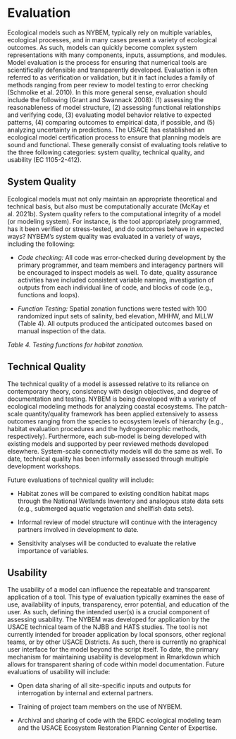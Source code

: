 # Evaluation

Ecological models such as NYBEM, typically rely on multiple variables, ecological processes, and in many cases present a variety of ecological outcomes. As such, models can quickly become complex system representations with many components, inputs, assumptions, and modules. Model evaluation is the process for ensuring that numerical tools are scientifically defensible and transparently developed. Evaluation is often referred to as verification or validation, but it in fact includes a family of methods ranging from peer review to model testing to error checking (Schmolke et al. 2010). In this more general sense, evaluation should include the following (Grant and Swannack 2008): (1) assessing the reasonableness of model structure, (2) assessing functional relationships and verifying code, (3) evaluating model behavior relative to expected patterns, (4) comparing outcomes to empirical data, if possible, and (5) analyzing uncertainty in predictions. The USACE has established an ecological model certification process to ensure that planning models are sound and functional. These generally consist of evaluating tools relative to the three following categories: system quality, technical quality, and usability (EC 1105-2-412).


## System Quality 

Ecological models must not only maintain an appropriate theoretical and technical basis, but also must be computationally accurate (McKay et al. 2021b). System quality refers to the computational integrity of a model (or modeling system). For instance, is the tool appropriately programmed, has it been verified or stress-tested, and do outcomes behave in expected ways? NYBEM’s system quality was evaluated in a variety of ways, including the following:

* _Code checking:_ All code was error-checked during development by the primary programmer, and team members and interagency partners will be encouraged to inspect models as well. To date, quality assurance activities have included consistent variable naming, investigation of outputs from each individual line of code, and blocks of code (e.g., functions and loops).

* _Function Testing:_ Spatial zonation functions were tested with 100 randomized input sets of salinity, bed elevation, MHHW, and MLLW (Table 4). All outputs produced the anticipated outcomes based on manual inspection of the data.

*Table 4. Testing functions for habitat zonation.*


## Technical Quality

The technical quality of a model is assessed relative to its reliance on contemporary theory, consistency with design objectives, and degree of documentation and testing. NYBEM is being developed with a variety of ecological modeling methods for analyzing coastal ecosystems. The patch-scale quantity/quality framework has been applied extensively to assess outcomes ranging from the species to ecosystem levels of hierarchy (e.g., habitat evaluation procedures and the hydrogeomorphic methods, respectively). Furthermore, each sub-model is being developed with existing models and supported by peer reviewed methods developed elsewhere. System-scale connectivity models will do the same as well. To date, technical quality has been informally assessed through multiple development workshops.

Future evaluations of technical quality will include:

* Habitat zones will be compared to existing condition habitat maps through the National Wetlands Inventory and analogous state data sets (e.g., submerged aquatic vegetation and shellfish data sets).

* Informal review of model structure will continue with the interagency partners involved in development to date.

* Sensitivity analyses will be conducted to evaluate the relative importance of variables.


## Usability 

The usability of a model can influence the repeatable and transparent application of a tool. This type of evaluation typically examines the ease of use, availability of inputs, transparency, error potential, and education of the user. As such, defining the intended user(s) is a crucial component of assessing usability. The NYBEM was developed for application by the USACE technical team of the NJBB and HATS studies. The tool is not currently intended for broader application by local sponsors, other regional teams, or by other USACE Districts. As such, there is currently no graphical user interface for the model beyond the script itself. To date, the primary mechanism for maintaining usability is development in Rmarkdown which allows for transparent sharing of code within model documentation.
Future evaluations of usability will include:

* Open data sharing of all site-specific inputs and outputs for interrogation by internal and external partners.

* Training of project team members on the use of NYBEM.

* Archival and sharing of code with the ERDC ecological modeling team and the USACE Ecosystem Restoration Planning Center of Expertise.
